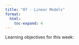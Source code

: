 ```yaml
---
title: "07 - Linear Models"
format:
  html:
    toc-expand: 4
---
```


Learning objectives for this week:
